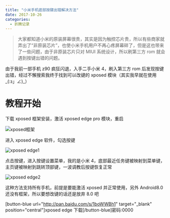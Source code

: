 ```yaml
---
title: "小米手机底部按键出错解决方法"
date: 2017-10-26
categories:
  - 折腾记录
---
```


> 大家都知道小米的原装屏幕很贵，其实是因为触控芯片贵，所以有些商家就弄出了“非原装芯片”，也使小米手机用户不再心疼屏幕碎了，但是这也带来了一些问题，由于非原装芯片只对 MIUI 系统设计，所以刷第三方 rom 就会遇到按键出错的问题。

由于我前一部手机 z90 疯狂闪退，入手二手小米 4，刷入第三方 rom 后发现按键出错，经过不懈搜索我终于找到可以改键的 xposed 模块（其实我早就在使用\_(:з」∠)\_）

# 教程开始

下载 xposed 框架安装，激活 xposed edge pro 模块，重启

![xposed框架](./xposed.jpg)

进入 xposed edge 软件，勾选按键

![xposed edge1](./xposed-edge-1.jpg)

点击按键，进入按键设置菜单，我的是小米 4，底部最近任务键被映射到菜单键，主页键被映射到跳转顶部键，一波调教后按键恢复正常

![xposed edge2](./xposed-edge-2.jpg)

这种方法支持所有手机，前提是要能激活 xposed 并正常使用，另外 Android8.0 还没有框架，所以要想改键的话还是放弃 8.0 吧

\[button-blue url="http://pan.baidu.com/s/1boWWBh1" target="\_blank" position="central"\]xposed edge 下载\[/button-blue\]密码:0000
